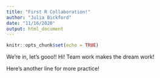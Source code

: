 ```yaml
---
title: "First R Collaboration!"
author: "Julia Bickford"
date: "11/16/2020"
output: html_document
---
```


```r
knitr::opts_chunk$set(echo = TRUE)
```
We're in, let's gooo!!
Hi! Team work makes the dream work! 

Here's another line for more practice!
